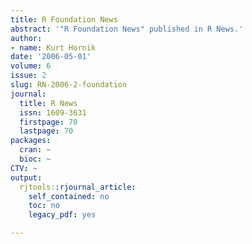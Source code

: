 ```yaml
---
title: R Foundation News
abstract: '"R Foundation News" published in R News.'
author:
- name: Kurt Hornik
date: '2006-05-01'
volume: 6
issue: 2
slug: RN-2006-2-foundation
journal:
  title: R News
  issn: 1609-3631
  firstpage: 70
  lastpage: 70
packages:
  cran: ~
  bioc: ~
CTV: ~
output:
  rjtools::rjournal_article:
    self_contained: no
    toc: no
    legacy_pdf: yes

---
```

